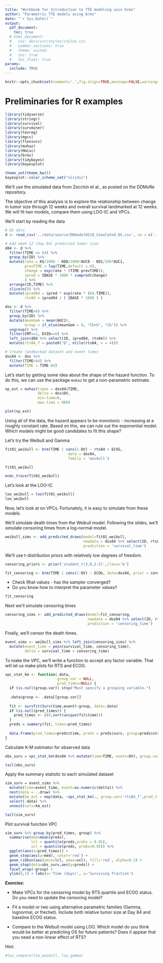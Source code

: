 ```yaml
---
title: "Workbook for Introduction to TTE modeling usin brms"
author: "Parametric TTE models using brms"
date: "`r Sys.Date()`"
output:
  pdf_document:
    toc: true
  # html_document:
  #   css: docs/src/styles/styles.css
  #   number_sections: true
  #   theme: united
  #   toc: true
  #   toc_float: true
params:
  include: TRUE
---
```



```r
knitr::opts_chunk$set(comment='.',fig.align=TRUE,message=FALSE,warning=FALSE)
```


# Preliminaries for R examples

```r
library(tidyverse)
library(stringr)
library(survival)
library(survminer)
library(texreg)
library(mgcv)
library(flexsurv)
library(muhaz)
library(Hmisc)
library(brms)
library(tidybayes)
library(bayesplot)

theme_set(theme_bw())
bayesplot::color_scheme_set("viridis")

```



We'll use the simulated data from Zecchin et al., as posted on the DDMoRe repository.

The objective of this analysis is to explore the relationship between change in tumor size through 12 weeks and overall survival landmarked at 12 weeks. We will fit two models, compare them using LOO-IC and VPCs.

We'll start by reading the data

```r
# OS data
d <- read_csv('../data/source/DDmodel0218_Simulated_OS.csv', na = c('.','-99'))

# Add week 12 (Day 84) predicted tumor size
d84 <- d %>% 
  filter(TIME <= 84) %>% 
  group_by(ID) %>% 
  mutate(rate = KG/1000 - KD0/1000*AUC0 - KD1/100*AUC1,
         prevTIME = lag(TIME,default = 0),
         change = exp(rate * (TIME-prevTIME)),
         ipred = IBASE * 1000 * cumprod(change)
         ) %>% 
  arrange(ID,TIME) %>% 
  slice(n()) %>% 
  mutate(ipred84 = ipred * exp(rate * (84-TIME)),
         rts84 = ipred84 / ( IBASE * 1000 ) )

dos <- d %>% 
  filter(TIME>0) %>% 
  group_by(ID) %>% 
  mutate(meanGem = mean(AUC1),
         Group = if_else(meanGem > 0, "Cb+G", "Cb")) %>% 
  ungroup() %>% 
  filter(CMT==2, EVID==0) %>% 
  left_join(d84 %>% select(ID, ipred84, rts84)) %>% 
  mutate(rts84_f = paste0("Q", ntile(rts84, n = 4)))

# Create landmarked dataset and event times
dos84 <- dos %>% 
  filter(TIME>84) %>% 
  mutate(TIME = TIME-84)


```

Let's start by getting some idea about the shape of the hazard function.  To do this, we can use the package `muhaz` to get a non-parametric estimate.

```r
np_est = muhaz(times = dos84$TIME, 
               delta = dos$DV, 
               min.time=0,
               max.time = 800)

plot(np_est)
```

Using all of the data, the hazard appears to be monotonic - increasing at a roughly constant rate.
Based on this, we can rule out the exponential model.  Which models might be good candidates to fit this shape?

Let's try the Weibull and Gamma

```r
fit01_weibull <- brm(TIME | cens(1-DV) ~ rts84 + ECOG, 
                             data = dos84,
                             family = 'weibull')
```

```r
fit01_weibull
```

```r
mcmc_trace(fit01_weibull)
```



Let's look at the LOO-IC

```r
loo_weibull = loo(fit01_weibull)
loo_weibull
```

Now, let's look at  on VPCs.  Fortunately, it is easy to simulate from these models.

We'll simulate death times from the Weibull model.  Following the slides, we'll simulate censoring times from a log-normal model.

```r
weibull_sims <- add_predicted_draws(model=fit01_weibull, 
                                    newdata = dos84 %>% select(ID, rts84, rts84_f, ECOG),
                                    prediction = 'survival_time')
```

We'll use t-distribution priors with relatively low degrees of freedom.  

```r
censoring_priors <- prior('student_t(3,0,2.5)',class='b')

fit_censoring <- brm(TIME | cens(1-DV) ~ ECOG, data=dos84, prior = censoring_priors, family=lognormal())
```

* Check Rhat values - has the sampler converged?
* Do you know how to interpret the parameter values?

```r
fit_censoring
```

Next we'll simulate censoring  times

```r
censoring_sims <- add_predicted_draws(model=fit_censoring, 
                                      newdata = dos84 %>% select(ID, rts84, rts84_f, ECOG),
                                      prediction = 'censoring_time')
```

Finally, we'll censor the death times.

```r
event_sims <- weibull_sims %>% left_join(censoring_sims) %>% 
  mutate(event_time = pmin(survival_time, censoring_time),
         delta = survival_time < censoring_time)
```


To make the VPC, we'll write a function to accept any factor variable.  That will let us make plots for RTS and ECOG.

```r
vpc_stat_km <- function(.data, 
                        group.var = NULL,
                        pred_times=NULL) {
  if (is.null(group.var)) stop("Must specify a grouping variable.")
  
  .data$group <- .data[[group.var]]
  
  fit <- survfit(Surv(time,event)~group, data=.data)
  if (is.null(pred_times)) {
    pred_times <- c(0,sort(unique(fit$time)))
  }
  preds = summary(fit, times=pred_times)
  
  data.frame(pred_times=preds$time, preds = preds$surv, group=preds$strata)
}
```

Calculate K-M estimator for observed data

```r
obs_surv = vpc_stat_km(dos84 %>% mutate(time=TIME, event=DV), group.var = 'rts84_f')

tail(obs_surv)
```

Apply the summary statistic to each simulated dataset

```r
sim_surv = event_sims %>% 
  mutate(time=event_time, event=as.numeric(delta)) %>% 
  nest(data = -.draw) %>% 
  mutate(km_est = map(data, ~vpc_stat_km(., group.var='rts84_f',pred_times=sort(unique(obs_surv$pred_times))))) %>% 
  select(-data) %>% 
  unnest(cols=km_est)

tail(sim_surv)
```


 Plot survival function VPC

```r
sim_surv %>% group_by(pred_times, group) %>% 
  summarise(med=mean(preds), 
            lcl = quantile(preds,probs = 0.05),
            ucl = quantile(preds, probs=0.95)) %>% 
  ggplot(aes(x=pred_times)) +
  geom_step(aes(y=med), color='red') +
  geom_ribbon(aes(ymin=lcl, ymax=ucl), fill='red', alpha=0.2) +
  geom_step(data=obs_surv,aes(y=preds)) +
  facet_wrap(~group) +
  ylim(0,1) + labs(x='Time (days)', y='Surviving fraction')
```


***Exercise:***

* Make VPCs for the censoring model by RTS quartile and ECOG status.  Do you need to update the censoring model?

* Fit a model or two using alternative parametric families (Gamma, lognormal, or frechet).  Include both relative tumor size at Day 84 and baseline ECOG status.

* Compare to the Weibull model using LOO.  Which model do you think would be better at predicting OS for future patients?  Does it appear that you need a non-linear effect of RTS?

Hint: 
```r
#loo_compare(loo_weibull, loo_gamma)

```
